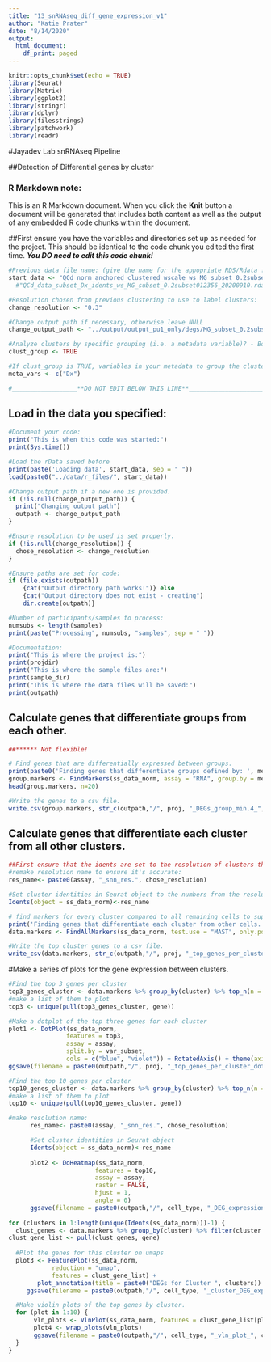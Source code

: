 ```yaml
---
title: "13_snRNAseq_diff_gene_expression_v1"
author: "Katie Prater"
date: "8/14/2020"
output: 
  html_document:
    df_print: paged
---
```


```r
knitr::opts_chunk$set(echo = TRUE)
library(Seurat)
library(Matrix)
library(ggplot2)
library(stringr)
library(dplyr)
library(filesstrings)
library(patchwork)
library(readr)
```

#Jayadev Lab snRNAseq Pipeline

##Detection of Differential genes by cluster

### R Markdown note:
This is an R Markdown document. When you click the **Knit** button a document will be generated that includes both content as well as the output of any embedded R code chunks within the document.

##First ensure you have the variables and directories set up as needed for the project. This should be identical to the code chunk you edited the first time. ***You DO need to edit this code chunk! ***
```r
#Previous data file name: (give the name for the appopriate RDS/Rdata file)
start_data <- "QCd_norm_anchored_clustered_wscale_ws_MG_subset_0.2subset012356_MG_subset_20200910.rdata"
  #"QCd_data_subset_Dx_idents_ws_MG_subset_0.2subset012356_20200910.rdata"

#Resolution chosen from previous clustering to use to label clusters:
change_resolution <- "0.3"

#Change output path if necessary, otherwise leave NULL
change_output_path <- "../output/output_pu1_only/degs/MG_subset_0.2subset012356/"

#Analyze clusters by specific grouping (i.e. a metadata variable)? - Boolean
clust_group <- TRUE

#If clust_group is TRUE, variables in your metadata to group the cluster numbers by (must match variable names in metadata). Otherwise, NULL.
meta_vars <- c("Dx")

#__________________**DO NOT EDIT BELOW THIS LINE**___________________________
```

## Load in the data you specified:
```r
#Document your code:
print("This is when this code was started:")
print(Sys.time())

#Load the rData saved before
print(paste('Loading data', start_data, sep = " "))
load(paste0("../data/r_files/", start_data))

#Change output path if a new one is provided.
if (!is.null(change_output_path)) {
  print("Changing output path")
  outpath <- change_output_path
}

#Ensure resolution to be used is set properly.
if (!is.null(change_resolution)) {
  chose_resolution <- change_resolution
}
```

```r
#Ensure paths are set for code:
if (file.exists(outpath))
    {cat("Output directory path works!")} else 
    {cat("Output directory does not exist - creating")
    dir.create(outpath)}

#Number of participants/samples to process:
numsubs <- length(samples)
print(paste("Processing", numsubs, "samples", sep = " "))

#Documentation:
print("This is where the project is:")
print(projdir)
print("This is where the sample files are:")
print(sample_dir)
print("This is where the data files will be saved:")
print(outpath)

```

## Calculate genes that differentiate groups from each other.
```r
##****** Not flexible!

# Find genes that are differentially expressed between groups.
print(paste0('Finding genes that differentiate groups defined by: ', meta_vars))
group.markers <- FindMarkers(ss_data_norm, assay = "RNA", group.by = meta_vars, ident.1 = "CTRL", test.use = "MAST", min.pct = 0.40, logfc.threshold = 0.25) 
head(group.markers, n=20)

#Write the genes to a csv file.
write.csv(group.markers, str_c(outpath,"/", proj, "_DEGs_group_min.4_", meta_vars, "_", chose_resolution, suffix, ".csv"), row.names = TRUE)

```

## Calculate genes that differentiate each cluster from all other clusters.
```r
##First ensure that the idents are set to the resolution of clusters that you want.
#remake resolution name to ensure it's accurate:
res_name<- paste0(assay, "_snn_res.", chose_resolution)

#Set cluster identities in Seurat object to the numbers from the resolution you chose previously
Idents(object = ss_data_norm)<-res_name

# find markers for every cluster compared to all remaining cells to support cell identity verification. Report only the positive ones.
print('Finding genes that differentiate each cluster from other cells.')
data.markers <- FindAllMarkers(ss_data_norm, test.use = "MAST", only.pos = FALSE, min.pct = 0.25, logfc.threshold = 0.25) 

#Write the top cluster genes to a csv file.
write_csv(data.markers, str_c(outpath,"/", proj, "_top_genes_per_cluster_compared_all_res_", chose_resolution, suffix, ".csv"))

```
#Make a series of plots for the gene expression between clusters.
```r
#Find the top 3 genes per cluster
top3_genes_cluster <- data.markers %>% group_by(cluster) %>% top_n(n = 3, wt = avg_logFC)
#make a list of them to plot
top3 <- unique(pull(top3_genes_cluster, gene))

#Make a dotplot of the top three genes for each cluster
plot1 <- DotPlot(ss_data_norm, 
                features = top3,
                assay = assay,
                split.by = var_subset,
                cols = c("blue", "violet")) + RotatedAxis() + theme(axis.text.x = element_text(size = 9, lineheight = 20))
ggsave(filename = paste0(outpath,"/", proj, "_top_genes_per_cluster_dotplot_", chose_resolution, suffix, ".pdf"), height = 7, width = 11, plot = plot1)

```

```r
#Find the top 10 genes per cluster
top10_genes_cluster <- data.markers %>% group_by(cluster) %>% top_n(n = 10, wt = avg_logFC)
#make a list of them to plot
top10 <- unique(pull(top10_genes_cluster, gene))

#make resolution name:
      res_name<- paste0(assay, "_snn_res.", chose_resolution)

      #Set cluster identities in Seurat object
      Idents(object = ss_data_norm)<-res_name
      
      plot2 <- DoHeatmap(ss_data_norm, 
                        features = top10,
                        assay = assay,
                        raster = FALSE,
                        hjust = 1,
                        angle = 0)
      ggsave(filename = paste0(outpath,"/", cell_type, "_DEG_expression_cluster_heatmap_", chose_resolution, suffix, ".pdf"), height = 7, width = 11, plot = plot2)
      
for (clusters in 1:length(unique(Idents(ss_data_norm)))-1) {
  clust_genes <- data.markers %>% group_by(cluster) %>% filter(cluster == clusters) %>%  top_n(n = 10, wt = avg_logFC)
clust_gene_list <- pull(clust_genes, gene)
  
  #Plot the genes for this cluster on umaps
  plot3 <- FeaturePlot(ss_data_norm, 
            reduction = "umap", 
            features = clust_gene_list) +
        plot_annotation(title = paste0("DEGs for Cluster ", clusters))
     ggsave(filename = paste0(outpath,"/", cell_type, "_cluster_DEG_expression_umap_", chose_resolution, "_cluster_", clusters, suffix, ".png"), height = 7, width = 11, plot = plot3)

  #Make violin plots of the top genes by cluster.    
  for (plot in 1:10) {
       vln_plots <- VlnPlot(ss_data_norm, features = clust_gene_list[plot], split.by = var_subset,  pt.size = 0, combine = FALSE)
       plot4 <- wrap_plots(vln_plots)
       ggsave(filename = paste0(outpath,"/", cell_type, "_vln_plot_", chose_resolution, "_cluster_", clusters, "_", clust_gene_list[plot], suffix, ".png"), height = 7, width = 11, plot = plot4)  
  }
}
      

```

